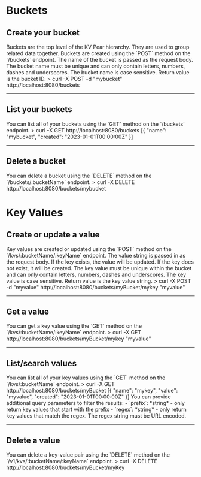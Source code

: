 
<h1 id="buckets">Buckets</h1>
<Spacer height={2} />

<h2 id="create-bucket">Create your bucket</h2>
<EndpointLabel method="POST" path="/v1/buckets" />
Buckets are the top level of the KV Pear hierarchy. They are used to group related data together. Buckets are created using the `POST` method on the `/buckets` endpoint. The name of the bucket is passed as the request body. The bucket name must be unique and can only contain letters, numbers, dashes and underscores. The bucket name is case sensitive.
Return value is the bucket ID.
<Highlight className="bash block">
  &gt; curl -X POST -d "mybucket" http://localhost:8080/buckets
</Highlight>
<Spacer height={4} />
<hr />

<Spacer height={1} />
<h2 id="list-buckets">List your buckets</h2>
<EndpointLabel method="GET" path="/v1/buckets" />
You can list all of your buckets using the `GET` method on the `/buckets` endpoint.
<Highlight className="bash block">
  &gt; curl -X GET http://localhost:8080/buckets
  [&#123; "name": "mybucket", "created": "2023-01-01T00:00:00Z" &#125;]
</Highlight>
<Spacer height={4} />
<hr />

<Spacer height={1} />
<h2 id="delete-buckets">Delete a bucket</h2>
<EndpointLabel method="DELETE" path="/v1/buckets/:bucketName" />
You can delete a bucket using the `DELETE` method on the `/buckets/:bucketName` endpoint.
<Highlight className="bash block">
  &gt; curl -X DELETE http://localhost:8080/buckets/mybucket
</Highlight>
<Spacer height={8} />

<h1 id="kvs">Key Values</h1>
<Spacer height={2} />

<h2 id="create-kv">Create or update a value</h2>
<EndpointLabel method="POST" path="/v1/kvs/:bucketName/:keyName" />
Key values are created or updated using the `POST` method on the `/kvs/:bucketName/:keyName` endpoint. The value string is passed in as the request body. 
If the key exists, the value will be updated. If the key does not exist, it will be created.
The key value must be unique within the bucket and can only contain letters, numbers, dashes and underscores. The key value is case sensitive.
Return value is the key value string.
<Highlight className="bash block">
  &gt; curl -X POST -d "myvalue" http://localhost:8080/buckets/myBucket/mykey
  "myvalue"
</Highlight>
<Spacer height={4} />
<hr />

<Spacer height={1} />
<h2 id="get-kv">Get a value</h2>
<EndpointLabel method="GET" path="/v1/kvs/:bucketName/:keyName" />
You can get a key value using the `GET` method on the `/kvs/:bucketName/:keyName` endpoint.
<Highlight className="bash block">
  &gt; curl -X GET http://localhost:8080/buckets/myBucket/mykey
  "myvalue"
</Highlight>
<Spacer height={4} />
<hr />

<Spacer height={1} />
<h2 id="list-kv">List/search values</h2>
<EndpointLabel method="GET" path="/v1/kvs/:bucketName" />
You can list all of your key values using the `GET` method on the `/kvs/:bucketName` endpoint.
<Highlight className="bash block">
  &gt; curl -X GET http://localhost:8080/buckets/myBucket
  [&#123; "name": "mykey", "value": "myvalue", "created": "2023-01-01T00:00:00Z" &#125;]
</Highlight>
<Spacer height={1} />
You can provide additional query parameters to filter the results:
- `prefix`: *string* - only return key values that start with the prefix
- `regex`: *string* - only return key values that match the regex. The regex string must be URL encoded.
<Spacer height={3} />
<hr />

<Spacer height={1} />
<h2 id="delete-kv">Delete a value</h2>
<EndpointLabel method="GET" path="/v1/kvs/:bucketName/:keyName" />
You can delete a key-value pair using the `DELETE` method on the `/v1/kvs/:bucketName/:keyName` endpoint.
<Highlight className="bash block">
  &gt; curl -X DELETE http://localhost:8080/buckets/myBucket/myKey
</Highlight>
<Spacer height={4} />
